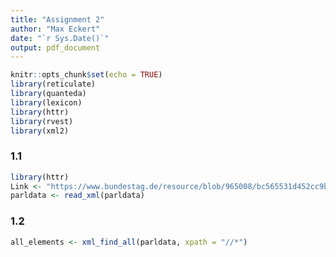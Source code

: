 ```yaml
---
title: "Assignment 2"
author: "Max Eckert"
date: "`r Sys.Date()`"
output: pdf_document
---
```


```r
knitr::opts_chunk$set(echo = TRUE)
library(reticulate)
library(quanteda)
library(lexicon)
library(httr)
library(rvest)
library(xml2)
```

### 1.1

```r
library(httr)
Link <- "https://www.bundestag.de/resource/blob/965008/bc565531d452cc9b3694062dfe4c71ff/20119-data.xml"
parldata <- read_xml(parldata)
```

### 1.2
```r
all_elements <- xml_find_all(parldata, xpath = "//*")
```




